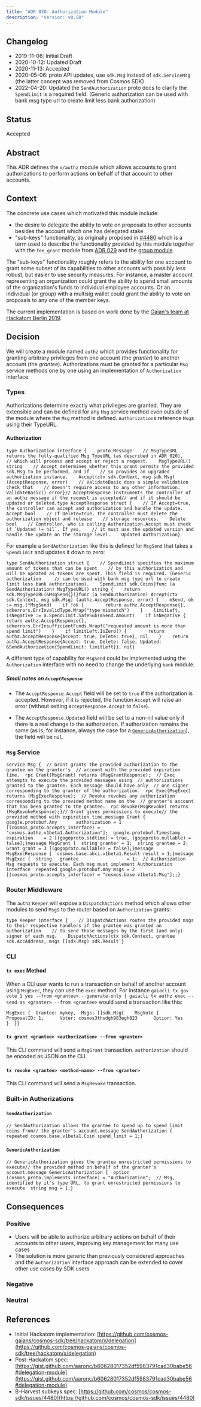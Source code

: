 ```yaml
---
title: "ADR 030: Authorization Module"
description: "Version: v0.50"
---
```


## Changelog[​](#changelog "Direct link to Changelog")

* 2019-11-06: Initial Draft
* 2020-10-12: Updated Draft
* 2020-11-13: Accepted
* 2020-05-06: proto API updates, use `sdk.Msg` instead of `sdk.ServiceMsg` (the latter concept was removed from Cosmos SDK)
* 2022-04-20: Updated the `SendAuthorization` proto docs to clarify the `SpendLimit` is a required field. (Generic authorization can be used with bank msg type url to create limit less bank authorization)

## Status[​](#status "Direct link to Status")

Accepted

## Abstract[​](#abstract "Direct link to Abstract")

This ADR defines the `x/authz` module which allows accounts to grant authorizations to perform actions on behalf of that account to other accounts.

## Context[​](#context "Direct link to Context")

The concrete use cases which motivated this module include:

* the desire to delegate the ability to vote on proposals to other accounts besides the account which one has delegated stake
* "sub-keys" functionality, as originally proposed in [#4480](https://github.com/cosmos/cosmos-sdk/issues/4480) which is a term used to describe the functionality provided by this module together with the `fee_grant` module from [ADR 029](/v0.50/build/architecture/adr-029-fee-grant-module) and the [group module](https://github.com/cosmos/cosmos-sdk/tree/main/x/group).

The "sub-keys" functionality roughly refers to the ability for one account to grant some subset of its capabilities to other accounts with possibly less robust, but easier to use security measures. For instance, a master account representing an organization could grant the ability to spend small amounts of the organization's funds to individual employee accounts. Or an individual (or group) with a multisig wallet could grant the ability to vote on proposals to any one of the member keys.

The current implementation is based on work done by the [Gaian's team at Hackatom Berlin 2019](https://github.com/cosmos-gaians/cosmos-sdk/tree/hackatom/x/delegation).

## Decision[​](#decision "Direct link to Decision")

We will create a module named `authz` which provides functionality for granting arbitrary privileges from one account (the *granter*) to another account (the *grantee*). Authorizations must be granted for a particular `Msg` service methods one by one using an implementation of `Authorization` interface.

### Types[​](#types "Direct link to Types")

Authorizations determine exactly what privileges are granted. They are extensible and can be defined for any `Msg` service method even outside of the module where the `Msg` method is defined. `Authorization`s reference `Msg`s using their TypeURL.

#### Authorization[​](#authorization "Direct link to Authorization")

```
type Authorization interface {    proto.Message    // MsgTypeURL returns the fully-qualified Msg TypeURL (as described in ADR 020),    // which will process and accept or reject a request.    MsgTypeURL() string    // Accept determines whether this grant permits the provided sdk.Msg to be performed, and if    // so provides an upgraded authorization instance.    Accept(ctx sdk.Context, msg sdk.Msg) (AcceptResponse, error)    // ValidateBasic does a simple validation check that    // doesn't require access to any other information.    ValidateBasic() error}// AcceptResponse instruments the controller of an authz message if the request is accepted// and if it should be updated or deleted.type AcceptResponse struct {    // If Accept=true, the controller can accept and authorization and handle the update.    Accept bool    // If Delete=true, the controller must delete the authorization object and release    // storage resources.    Delete bool    // Controller, who is calling Authorization.Accept must check if `Updated != nil`. If yes,    // it must use the updated version and handle the update on the storage level.    Updated Authorization}
```

For example a `SendAuthorization` like this is defined for `MsgSend` that takes a `SpendLimit` and updates it down to zero:

```
type SendAuthorization struct {    // SpendLimit specifies the maximum amount of tokens that can be spent    // by this authorization and will be updated as tokens are spent. This field is required. (Generic authorization     // can be used with bank msg type url to create limit less bank authorization).    SpendLimit sdk.Coins}func (a SendAuthorization) MsgTypeURL() string {    return sdk.MsgTypeURL(&MsgSend{})}func (a SendAuthorization) Accept(ctx sdk.Context, msg sdk.Msg) (authz.AcceptResponse, error) {    mSend, ok := msg.(*MsgSend)    if !ok {        return authz.AcceptResponse{}, sdkerrors.ErrInvalidType.Wrap("type mismatch")    }    limitLeft, isNegative := a.SpendLimit.SafeSub(mSend.Amount)    if isNegative {        return authz.AcceptResponse{}, sdkerrors.ErrInsufficientFunds.Wrapf("requested amount is more than spend limit")    }    if limitLeft.IsZero() {        return authz.AcceptResponse{Accept: true, Delete: true}, nil    }    return authz.AcceptResponse{Accept: true, Delete: false, Updated: &SendAuthorization{SpendLimit: limitLeft}}, nil}
```

A different type of capability for `MsgSend` could be implemented using the `Authorization` interface with no need to change the underlying `bank` module.

##### Small notes on `AcceptResponse`[​](#small-notes-on-acceptresponse "Direct link to small-notes-on-acceptresponse")

* The `AcceptResponse.Accept` field will be set to `true` if the authorization is accepted. However, if it is rejected, the function `Accept` will raise an error (without setting `AcceptResponse.Accept` to `false`).

* The `AcceptResponse.Updated` field will be set to a non-nil value only if there is a real change to the authorization. If authorization remains the same (as is, for instance, always the case for a [`GenericAuthorization`](#genericauthorization)), the field will be `nil`.

### `Msg` Service[​](#msg-service "Direct link to msg-service")

```
service Msg {  // Grant grants the provided authorization to the grantee on the granter's  // account with the provided expiration time.  rpc Grant(MsgGrant) returns (MsgGrantResponse);  // Exec attempts to execute the provided messages using  // authorizations granted to the grantee. Each message should have only  // one signer corresponding to the granter of the authorization.  rpc Exec(MsgExec) returns (MsgExecResponse);  // Revoke revokes any authorization corresponding to the provided method name on the  // granter's account that has been granted to the grantee.  rpc Revoke(MsgRevoke) returns (MsgRevokeResponse);}// Grant gives permissions to execute// the provided method with expiration time.message Grant {  google.protobuf.Any       authorization = 1 [(cosmos_proto.accepts_interface) = "cosmos.authz.v1beta1.Authorization"];  google.protobuf.Timestamp expiration    = 2 [(gogoproto.stdtime) = true, (gogoproto.nullable) = false];}message MsgGrant {  string granter = 1;  string grantee = 2;  Grant grant = 3 [(gogoproto.nullable) = false];}message MsgExecResponse {  cosmos.base.abci.v1beta1.Result result = 1;}message MsgExec {  string   grantee                  = 1;  // Authorization Msg requests to execute. Each msg must implement Authorization interface  repeated google.protobuf.Any msgs = 2 [(cosmos_proto.accepts_interface) = "cosmos.base.v1beta1.Msg"];;}
```

### Router Middleware[​](#router-middleware "Direct link to Router Middleware")

The `authz` `Keeper` will expose a `DispatchActions` method which allows other modules to send `Msg`s to the router based on `Authorization` grants:

```
type Keeper interface {    // DispatchActions routes the provided msgs to their respective handlers if the grantee was granted an authorization    // to send those messages by the first (and only) signer of each msg.    DispatchActions(ctx sdk.Context, grantee sdk.AccAddress, msgs []sdk.Msg) sdk.Result`}
```

### CLI[​](#cli "Direct link to CLI")

#### `tx exec` Method[​](#tx-exec-method "Direct link to tx-exec-method")

When a CLI user wants to run a transaction on behalf of another account using `MsgExec`, they can use the `exec` method. For instance `gaiacli tx gov vote 1 yes --from <grantee> --generate-only | gaiacli tx authz exec --send-as <granter> --from <grantee>` would send a transaction like this:

```
MsgExec {  Grantee: mykey,  Msgs: []sdk.Msg{    MsgVote {      ProposalID: 1,      Voter: cosmos3thsdgh983egh823      Option: Yes    }  }}
```

#### `tx grant <grantee> <authorization> --from <granter>`[​](#tx-grant-grantee-authorization---from-granter "Direct link to tx-grant-grantee-authorization---from-granter")

This CLI command will send a `MsgGrant` transaction. `authorization` should be encoded as JSON on the CLI.

#### `tx revoke <grantee> <method-name> --from <granter>`[​](#tx-revoke-grantee-method-name---from-granter "Direct link to tx-revoke-grantee-method-name---from-granter")

This CLI command will send a `MsgRevoke` transaction.

### Built-in Authorizations[​](#built-in-authorizations "Direct link to Built-in Authorizations")

#### `SendAuthorization`[​](#sendauthorization "Direct link to sendauthorization")

```
// SendAuthorization allows the grantee to spend up to spend_limit coins from// the granter's account.message SendAuthorization {  repeated cosmos.base.v1beta1.Coin spend_limit = 1;}
```

#### `GenericAuthorization`[​](#genericauthorization "Direct link to genericauthorization")

```
// GenericAuthorization gives the grantee unrestricted permissions to execute// the provided method on behalf of the granter's account.message GenericAuthorization {  option (cosmos_proto.implements_interface) = "Authorization";  // Msg, identified by it's type URL, to grant unrestricted permissions to execute  string msg = 1;}
```

## Consequences[​](#consequences "Direct link to Consequences")

### Positive[​](#positive "Direct link to Positive")

* Users will be able to authorize arbitrary actions on behalf of their accounts to other users, improving key management for many use cases
* The solution is more generic than previously considered approaches and the `Authorization` interface approach can be extended to cover other use cases by SDK users

### Negative[​](#negative "Direct link to Negative")

### Neutral[​](#neutral "Direct link to Neutral")

## References[​](#references "Direct link to References")

* Initial Hackatom implementation: [https://github.com/cosmos-gaians/cosmos-sdk/tree/hackatom/x/delegation](https://github.com/cosmos-gaians/cosmos-sdk/tree/hackatom/x/delegation)
* Post-Hackatom spec: [https://gist.github.com/aaronc/b60628017352df5983791cad30babe56#delegation-module](https://gist.github.com/aaronc/b60628017352df5983791cad30babe56#delegation-module)
* B-Harvest subkeys spec: [https://github.com/cosmos/cosmos-sdk/issues/4480](https://github.com/cosmos/cosmos-sdk/issues/4480)
